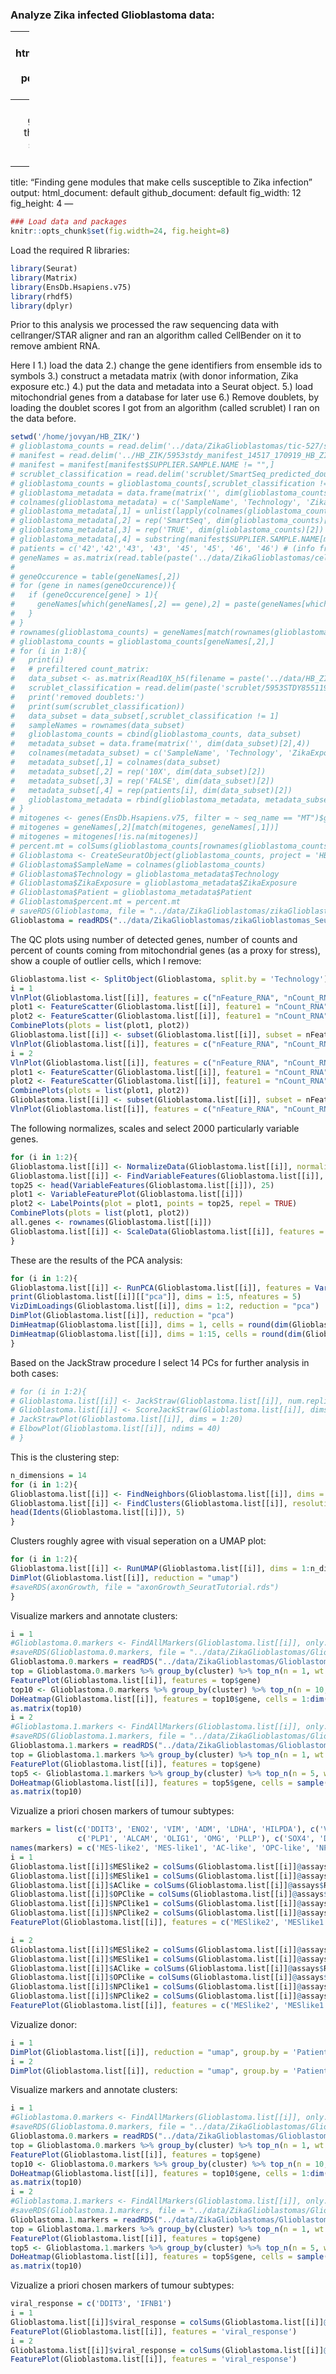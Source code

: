 ### Analyze Zika infected Glioblastoma data:

---
  output:
  html_document: default
pdf_document: default
---
  ### Finding gene modules that make cells susceptible to Zika infection
  
  ---
  title: "Finding gene modules that make cells susceptible to Zika infection"
output:
  html_document: default
github_document: default
fig_width: 12
fig_height: 4 
---
  
```r
### Load data and packages
knitr::opts_chunk$set(fig.width=24, fig.height=8) 
```

Load the required R libraries:
```r
library(Seurat)
library(Matrix)
library(EnsDb.Hsapiens.v75)
library(rhdf5)
library(dplyr)
```

Prior to this analysis we processed the raw sequencing data with cellranger/STAR aligner and ran an algorithm called CellBender on it to remove ambient RNA.

Here I 1.) load the data 2.) change the gene identifiers from ensemble ids to symbols 3.) construct a metadata matrix (with donor information, Zika exposure etc.)  4.) put the data and metadata into a Seurat object. 5.) load mitochondrial genes from a database for later use 6.) Remove doublets, by loading the doublet scores I got from an algorithm (called scrublet) I ran on the data before.
```r
setwd('/home/jovyan/HB_ZIK/')
# glioblastoma_counts = read.delim('../data/ZikaGlioblastomas/tic-527/study5953-tic527-star-fc-genecounts.txt', row.names = 1)
# manifest = read.delim('../HB_ZIK/5953stdy_manifest_14517_170919_HB_ZIK_046_048_050_051.csv', sep = ',', skip = 8)
# manifest = manifest[manifest$SUPPLIER.SAMPLE.NAME != "",]
# scrublet_classification = read.delim('scrublet/SmartSeq_predicted_doublets.txt')
# glioblastoma_counts = glioblastoma_counts[,scrublet_classification != 1]
# glioblastoma_metadata = data.frame(matrix('', dim(glioblastoma_counts)[2],4))
# colnames(glioblastoma_metadata) = c('SampleName', 'Technology', 'ZikaExposure', 'Patient')
# glioblastoma_metadata[,1] = unlist(lapply(colnames(glioblastoma_counts), function(x) substring(x,2)))
# glioblastoma_metadata[,2] = rep('SmartSeq', dim(glioblastoma_counts)[2])
# glioblastoma_metadata[,3] = rep('TRUE', dim(glioblastoma_counts)[2])
# glioblastoma_metadata[,4] = substring(manifest$SUPPLIER.SAMPLE.NAME[match(glioblastoma_metadata$SampleName, manifest$SANGER.SAMPLE.ID)], 3, 4)
# patients = c('42','42','43', '43', '45', '45', '46', '46') # (info from sample tracker)
# geneNames = as.matrix(read.table(paste('../data/ZikaGlioblastomas/cellranger302_count_32771_5953STDY855119', as.character(1), '_GRCh38-3_0_0_premrna/filtered_feature_bc_matrix/filtered_feature_bc_matrix/features.tsv', sep = '')))
# 
# geneOccurence = table(geneNames[,2])
# for (gene in names(geneOccurence)){
#   if (geneOccurence[gene] > 1){
#     geneNames[which(geneNames[,2] == gene),2] = paste(geneNames[which(geneNames[,2] == gene),2], '(', geneNames[which(geneNames[,2] == gene),1], ')', sep = '')
#   }
# }
# rownames(glioblastoma_counts) = geneNames[match(rownames(glioblastoma_counts), geneNames[,1]),2]
# glioblastoma_counts = glioblastoma_counts[geneNames[,2],]
# for (i in 1:8){
#   print(i)
#   # prefiltered count_matrix:
#   data_subset <- as.matrix(Read10X_h5(filename = paste('../data/HB_ZIK/HB_ZIK/cellranger302_count_32771_5953STDY855119', as.character(i), '_GRCh38-3_0_0_premrna/output_filtered.h5', sep = ''), use.names = TRUE))
#   scrublet_classification = read.delim(paste('scrublet/5953STDY855119', as.character(i), '_predicted_doublets.txt', sep = ''))
#   print('removed doublets:')
#   print(sum(scrublet_classification))
#   data_subset = data_subset[,scrublet_classification != 1]
#   sampleNames = rownames(data_subset)
#   glioblastoma_counts = cbind(glioblastoma_counts, data_subset)
#   metadata_subset = data.frame(matrix('', dim(data_subset)[2],4))
#   colnames(metadata_subset) = c('SampleName', 'Technology', 'ZikaExposure', 'Patient')
#   metadata_subset[,1] = colnames(data_subset)
#   metadata_subset[,2] = rep('10X', dim(data_subset)[2])
#   metadata_subset[,3] = rep('FALSE', dim(data_subset)[2])
#   metadata_subset[,4] = rep(patients[i], dim(data_subset)[2])
#   glioblastoma_metadata = rbind(glioblastoma_metadata, metadata_subset)
# }
# mitogenes <- genes(EnsDb.Hsapiens.v75, filter = ~ seq_name == "MT")$gene_id
# mitogenes = geneNames[,2][match(mitogenes, geneNames[,1])]
# mitogenes = mitogenes[!is.na(mitogenes)]
# percent.mt = colSums(glioblastoma_counts[rownames(glioblastoma_counts) %in% mitogenes,])/colSums(glioblastoma_counts)
# Glioblastoma <- CreateSeuratObject(glioblastoma_counts, project = 'HB_ZIK', min.cells = 0, min.features = 0)
# Glioblastoma$SampleName = colnames(glioblastoma_counts)
# Glioblastoma$Technology = glioblastoma_metadata$Technology
# Glioblastoma$ZikaExposure = glioblastoma_metadata$ZikaExposure
# Glioblastoma$Patient = glioblastoma_metadata$Patient
# Glioblastoma$percent.mt = percent.mt
# saveRDS(Glioblastoma, file = "../data/ZikaGlioblastomas/zikaGlioblastomas_SeuratObject.rds")
Glioblastoma = readRDS("../data/ZikaGlioblastomas/zikaGlioblastomas_SeuratObject.rds")
```

The QC plots using number of detected genes, number of counts and percent of counts coming from mitochondrial genes (as a proxy for stress), show a couple of outlier cells, which I remove:
  
```r
Glioblastoma.list <- SplitObject(Glioblastoma, split.by = 'Technology')
i = 1
VlnPlot(Glioblastoma.list[[i]], features = c("nFeature_RNA", "nCount_RNA", "percent.mt"), ncol = 3, group.by = 'Patient')
plot1 <- FeatureScatter(Glioblastoma.list[[i]], feature1 = "nCount_RNA", feature2 = "percent.mt")
plot2 <- FeatureScatter(Glioblastoma.list[[i]], feature1 = "nCount_RNA", feature2 = "nFeature_RNA")
CombinePlots(plots = list(plot1, plot2))
Glioblastoma.list[[i]] <- subset(Glioblastoma.list[[i]], subset = nFeature_RNA > 2500 & nFeature_RNA < 12000 & nCount_RNA < 2*10^6 & percent.mt < 0.1)
VlnPlot(Glioblastoma.list[[i]], features = c("nFeature_RNA", "nCount_RNA", "percent.mt"), ncol = 3, group.by = 'Patient')
i = 2
VlnPlot(Glioblastoma.list[[i]], features = c("nFeature_RNA", "nCount_RNA", "percent.mt"), ncol = 3, group.by = 'Patient')
plot1 <- FeatureScatter(Glioblastoma.list[[i]], feature1 = "nCount_RNA", feature2 = "percent.mt")
plot2 <- FeatureScatter(Glioblastoma.list[[i]], feature1 = "nCount_RNA", feature2 = "nFeature_RNA")
CombinePlots(plots = list(plot1, plot2))
Glioblastoma.list[[i]] <- subset(Glioblastoma.list[[i]], subset = nFeature_RNA > 500 & nFeature_RNA < 5000 & nCount_RNA > 0 & nCount_RNA < 4*10^5 & percent.mt < 0.1)
VlnPlot(Glioblastoma.list[[i]], features = c("nFeature_RNA", "nCount_RNA", "percent.mt"), ncol = 3, group.by = 'Patient')
```

The following normalizes, scales and select 2000 particularly variable genes. 

```r
for (i in 1:2){
Glioblastoma.list[[i]] <- NormalizeData(Glioblastoma.list[[i]], normalization.method = "LogNormalize", scale.factor = 10000)
Glioblastoma.list[[i]] <- FindVariableFeatures(Glioblastoma.list[[i]], selection.method = "vst", nfeatures = 2000)
top25 <- head(VariableFeatures(Glioblastoma.list[[i]]), 25)
plot1 <- VariableFeaturePlot(Glioblastoma.list[[i]])
plot2 <- LabelPoints(plot = plot1, points = top25, repel = TRUE)
CombinePlots(plots = list(plot1, plot2))
all.genes <- rownames(Glioblastoma.list[[i]])
Glioblastoma.list[[i]] <- ScaleData(Glioblastoma.list[[i]], features = all.genes)
}
```

These are the results of the PCA analysis:

```r
for (i in 1:2){
Glioblastoma.list[[i]] <- RunPCA(Glioblastoma.list[[i]], features = VariableFeatures(object = Glioblastoma.list[[i]]))
print(Glioblastoma.list[[i]][["pca"]], dims = 1:5, nfeatures = 5)
VizDimLoadings(Glioblastoma.list[[i]], dims = 1:2, reduction = "pca")
DimPlot(Glioblastoma.list[[i]], reduction = "pca")
DimHeatmap(Glioblastoma.list[[i]], dims = 1, cells = round(dim(Glioblastoma.list[[i]])[2])/2, balanced = TRUE)
DimHeatmap(Glioblastoma.list[[i]], dims = 1:15, cells = round(dim(Glioblastoma.list[[i]])[2])/2, balanced = TRUE)
}
```

Based on the JackStraw procedure I select 14 PCs for further analysis in both cases:

```r
# for (i in 1:2){
# Glioblastoma.list[[i]] <- JackStraw(Glioblastoma.list[[i]], num.replicate = 100)
# Glioblastoma.list[[i]] <- ScoreJackStraw(Glioblastoma.list[[i]], dims = 1:20)
# JackStrawPlot(Glioblastoma.list[[i]], dims = 1:20)
# ElbowPlot(Glioblastoma.list[[i]], ndims = 40)
# }
```

This is the clustering step:

```r
n_dimensions = 14
for (i in 1:2){
Glioblastoma.list[[i]] <- FindNeighbors(Glioblastoma.list[[i]], dims = 1:n_dimensions)
Glioblastoma.list[[i]] <- FindClusters(Glioblastoma.list[[i]], resolution = 0.5)
head(Idents(Glioblastoma.list[[i]]), 5)
}
```

Clusters roughly agree with visual seperation on a UMAP plot:

```r
for (i in 1:2){
Glioblastoma.list[[i]] <- RunUMAP(Glioblastoma.list[[i]], dims = 1:n_dimensions)
DimPlot(Glioblastoma.list[[i]], reduction = "umap")
#saveRDS(axonGrowth, file = "axonGrowth_SeuratTutorial.rds")
}
```

Visualize markers and annotate clusters:

```r
i = 1
#Glioblastoma.0.markers <- FindAllMarkers(Glioblastoma.list[[i]], only.pos = TRUE, min.pct = 0.25, logfc.threshold = 0.25)
#saveRDS(Glioblastoma.0.markers, file = "../data/ZikaGlioblastomas/Glioblastoma.0.markers.rds")
Glioblastoma.0.markers = readRDS("../data/ZikaGlioblastomas/Glioblastoma.0.markers.rds")
top = Glioblastoma.0.markers %>% group_by(cluster) %>% top_n(n = 1, wt = avg_logFC)
FeaturePlot(Glioblastoma.list[[i]], features = top$gene)
top10 <- Glioblastoma.0.markers %>% group_by(cluster) %>% top_n(n = 10, wt = avg_logFC)
DoHeatmap(Glioblastoma.list[[i]], features = top10$gene, cells = 1:dim(Glioblastoma.list[[i]])[2] + NoLegend())
as.matrix(top10)  
i = 2
#Glioblastoma.1.markers <- FindAllMarkers(Glioblastoma.list[[i]], only.pos = TRUE, min.pct = 0.25, logfc.threshold = 0.25)
#saveRDS(Glioblastoma.1.markers, file = "../data/ZikaGlioblastomas/Glioblastoma.1.markers.rds")
Glioblastoma.1.markers = readRDS("../data/ZikaGlioblastomas/Glioblastoma.1.markers.rds")
top = Glioblastoma.1.markers %>% group_by(cluster) %>% top_n(n = 1, wt = avg_logFC)
FeaturePlot(Glioblastoma.list[[i]], features = top$gene)
top5 <- Glioblastoma.1.markers %>% group_by(cluster) %>% top_n(n = 5, wt = avg_logFC)
DoHeatmap(Glioblastoma.list[[i]], features = top5$gene, cells = sample(1:dim(Glioblastoma.list[[i]])[2], 1000))
as.matrix(top10)
```

Vizualize a priori chosen markers of tumour subtypes:

```r

markers = list(c('DDIT3', 'ENO2', 'VIM', 'ADM', 'LDHA', 'HILPDA'), c('VIM', 'ANXA1', 'ANXA2', 'CHI3L1', 'CD44'), c('CST3', 'GFAP', 'S100B', 'HOPX', 'SLC1A3', 'MLC1'),
               c('PLP1', 'ALCAM', 'OLIG1', 'OMG', 'PLLP'), c('SOX4', 'DCX', 'CD24', 'DLL3', 'SOX11'), c('RND3', 'SOX11', 'DCX', 'CD24', 'STMN4', 'STMN2', 'DLX5', 'DLX6-AS1'))
names(markers) = c('MES-like2', 'MES-like1', 'AC-like', 'OPC-like', 'NPC-like1', 'NPC-like2')
i = 1
Glioblastoma.list[[i]]$MESlike2 = colSums(Glioblastoma.list[[i]]@assays$RNA@data[markers[[1]],])
Glioblastoma.list[[i]]$MESlike1 = colSums(Glioblastoma.list[[i]]@assays$RNA@data[markers[[2]],])
Glioblastoma.list[[i]]$AClike = colSums(Glioblastoma.list[[i]]@assays$RNA@data[markers[[3]],])
Glioblastoma.list[[i]]$OPClike = colSums(Glioblastoma.list[[i]]@assays$RNA@data[markers[[4]],])
Glioblastoma.list[[i]]$NPClike1 = colSums(Glioblastoma.list[[i]]@assays$RNA@data[markers[[5]],])
Glioblastoma.list[[i]]$NPClike2 = colSums(Glioblastoma.list[[i]]@assays$RNA@data[markers[[6]],])
FeaturePlot(Glioblastoma.list[[i]], features = c('MESlike2', 'MESlike1', 'AClike', 'OPClike', 'NPClike1', 'NPClike2'))

i = 2
Glioblastoma.list[[i]]$MESlike2 = colSums(Glioblastoma.list[[i]]@assays$RNA@data[markers[[1]],])
Glioblastoma.list[[i]]$MESlike1 = colSums(Glioblastoma.list[[i]]@assays$RNA@data[markers[[2]],])
Glioblastoma.list[[i]]$AClike = colSums(Glioblastoma.list[[i]]@assays$RNA@data[markers[[3]],])
Glioblastoma.list[[i]]$OPClike = colSums(Glioblastoma.list[[i]]@assays$RNA@data[markers[[4]],])
Glioblastoma.list[[i]]$NPClike1 = colSums(Glioblastoma.list[[i]]@assays$RNA@data[markers[[5]],])
Glioblastoma.list[[i]]$NPClike2 = colSums(Glioblastoma.list[[i]]@assays$RNA@data[markers[[6]],])
FeaturePlot(Glioblastoma.list[[i]], features = c('MESlike2', 'MESlike1', 'AClike', 'OPClike', 'NPClike1', 'NPClike2'))
```

Vizualize donor:

```r
i = 1
DimPlot(Glioblastoma.list[[i]], reduction = "umap", group.by = 'Patient')
i = 2
DimPlot(Glioblastoma.list[[i]], reduction = "umap", group.by = 'Patient')
```

Visualize markers and annotate clusters:

```r
i = 1
#Glioblastoma.0.markers <- FindAllMarkers(Glioblastoma.list[[i]], only.pos = TRUE, min.pct = 0.25, logfc.threshold = 0.25)
#saveRDS(Glioblastoma.0.markers, file = "../data/ZikaGlioblastomas/Glioblastoma.0.markers.rds")
Glioblastoma.0.markers = readRDS("../data/ZikaGlioblastomas/Glioblastoma.0.markers.rds")
top = Glioblastoma.0.markers %>% group_by(cluster) %>% top_n(n = 1, wt = avg_logFC)
FeaturePlot(Glioblastoma.list[[i]], features = top$gene)
top10 <- Glioblastoma.0.markers %>% group_by(cluster) %>% top_n(n = 10, wt = avg_logFC)
DoHeatmap(Glioblastoma.list[[i]], features = top10$gene, cells = 1:dim(Glioblastoma.list[[i]])[2] + NoLegend())
as.matrix(top10)  
i = 2
#Glioblastoma.1.markers <- FindAllMarkers(Glioblastoma.list[[i]], only.pos = TRUE, min.pct = 0.25, logfc.threshold = 0.25)
#saveRDS(Glioblastoma.1.markers, file = "../data/ZikaGlioblastomas/Glioblastoma.1.markers.rds")
Glioblastoma.1.markers = readRDS("../data/ZikaGlioblastomas/Glioblastoma.1.markers.rds")
top = Glioblastoma.1.markers %>% group_by(cluster) %>% top_n(n = 1, wt = avg_logFC)
FeaturePlot(Glioblastoma.list[[i]], features = top$gene)
top5 <- Glioblastoma.1.markers %>% group_by(cluster) %>% top_n(n = 5, wt = avg_logFC)
DoHeatmap(Glioblastoma.list[[i]], features = top5$gene, cells = sample(1:dim(Glioblastoma.list[[i]])[2], 1000))
as.matrix(top10)
```

Vizualize a priori chosen markers of tumour subtypes:

```r
viral_response = c('DDIT3', 'IFNB1')
i = 1
Glioblastoma.list[[i]]$viral_response = colSums(Glioblastoma.list[[i]]@assays$RNA@data[viral_response,])
FeaturePlot(Glioblastoma.list[[i]], features = 'viral_response')
i = 2
Glioblastoma.list[[i]]$viral_response = colSums(Glioblastoma.list[[i]]@assays$RNA@data[viral_response,])
FeaturePlot(Glioblastoma.list[[i]], features = 'viral_response')
```


